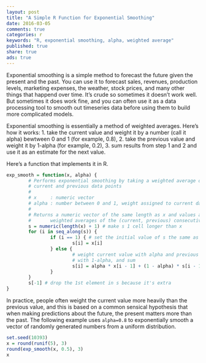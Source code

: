 ```yaml
---
layout: post
title: "A Simple R Function for Exponential Smoothing"
date: 2016-03-05 
comments: true
categories: r
keywords: "R, exponential smoothing, alpha, weighted average"
published: true
share: true
ads: true
---
```


Exponential smoothing is a simple method to forecast the future given the present and the past. You can use it to forecast sales, revenues, production levels, marketing expenses, the weather, stock prices, and many other things that happend over time. It's crude so sometimes it doesn't work well. But sometimes it does work fine, and you can often use it as a data processing tool to smooth out timeseries data before using them to build more complicated models. 

Exponential smoothing is essentially a method of weighted averages. Here's how it works: 
1. take the current value and weight it by a number (call it alpha) bewtween 0 and 1 (for example, 0.8), 
2. take the previous value and weight it by 1-alpha (for example, 0.2),
3. sum results from step 1 and 2 and use it as an estimate for the next value.

Here's a function that implements it in R.
```r
exp_smooth = function(x, alpha) {
        # Performs exponential smoothing by taking a weighted average of the
        # current and previous data points
        #
        # x     : numeric vector
        # alpha : number between 0 and 1, weight assigned to current data value
        #
        # Returns a numeric vector of the same length as x and values as the 
        #       weighted averages of the (current, previous) consecutive pairs
        s = numeric(length(x) + 1) # make s 1 cell longer than x
        for (i in seq_along(s)) {
                if (i == 1) { # set the initial value of s the same as that of x
                        s[i] = x[i]
                } else {
                        # weight current value with alpha and previous value 
                        # with 1-alpha, and sum
                        s[i] = alpha * x[i - 1] + (1 - alpha) * s[i - 1]
                }
        }
        s[-1] # drop the 1st element in s because it's extra
}
```

In practice, people often weight the current value more heavily than the previous value, and this is based on a common sensical hypothesis that when making predictions about the future, the present matters more than the past. The following example uses `alpha=0.8` to exponentially smooth a vector of randomly generated numbers from a uniform distribution.
```r
set.seed(10393)
x = round(runif(5), 3)
round(exp_smooth(x, 0.5), 3)
x
```
